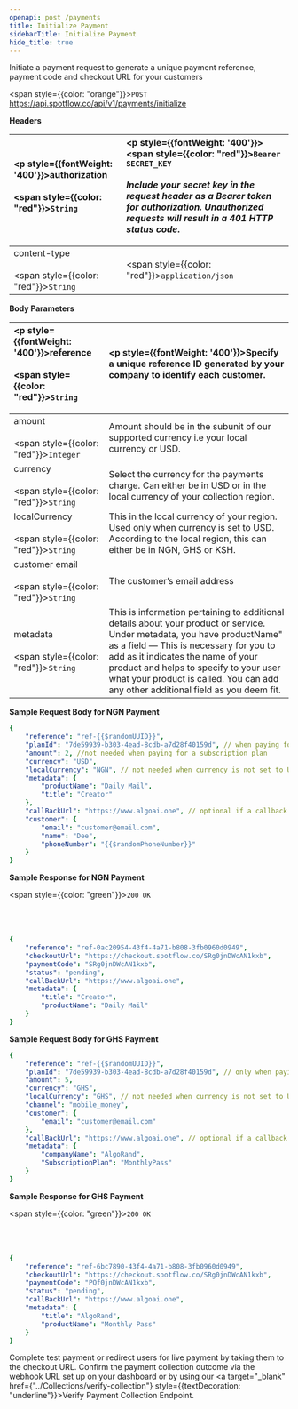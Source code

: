 ```yaml
---
openapi: post /payments
title: Initialize Payment
sidebarTitle: Initialize Payment
hide_title: true
---
```


Initiate a payment request to generate a unique payment reference, payment code and checkout URL for your customers 

<span style={{color: "orange"}}>`POST`</span> https://api.spotflow.co/api/v1/payments/initialize

**Headers**

| <p style={{fontWeight: '400'}}>authorization <br></br> <span style={{color: "red"}}>`String`</span></p> | <p style={{fontWeight: '400'}}><span style={{color: "red"}}>`Bearer SECRET_KEY`</span> <br></br> *Include your secret key in the request header as a Bearer token for authorization. Unauthorized requests will result in a 401 HTTP status code*.</p> |
|:----------|:-----------|
| content-type <br></br> <span style={{color: "red"}}>`String`</span> | <span style={{color: "red"}}>`application/json`</span> |

**Body Parameters**

| <p style={{fontWeight: '400'}}>reference <br></br> <span style={{color: "red"}}>`String`</span></p> | <p style={{fontWeight: '400'}}>Specify a unique reference ID generated by your company to identify each customer.</p> |
|:---------|:---------|
| amount <br></br> <span style={{color: "red"}}>`Integer`</span> | Amount should be in the subunit of our supported currency i.e your local currency or USD. |
| currency <br></br> <span style={{color: "red"}}>`String`</span> | Select the currency for the payments charge. Can either be in USD or in the local currency of your collection region.|
| localCurrency <br></br> <span style={{color: "red"}}>`String`</span> | This in the local currency of your region. Used only when currency is set to USD. According to the local region, this can either be in NGN, GHS or KSH.|
| customer email <br></br> <span style={{color: "red"}}>`String`</span> | The customer’s email address |
| metadata <br></br> <span style={{color: "red"}}>`String`</span> | This is information pertaining to additional details about your product or service. Under metadata, you have productName" as a field — This is necessary for you to add as it indicates the name of your product and helps to specify to your user what your product is called. You can add any other additional field as you deem fit. |

**Sample Request Body for NGN Payment**

```yaml
{
    "reference": "ref-{{$randomUUID}}",
    "planId": "7de59939-b303-4ead-8cdb-a7d28f40159d", // when paying for a subscription plan 
    "amount": 2, //not needed when paying for a subscription plan
    "currency": "USD",
    "localCurrency": "NGN", // not needed when currency is not set to USD, according to the local region, this can either be in NGN, GHS or KSH
    "metadata": {
        "productName": "Daily Mail",
        "title": "Creator"
    },
    "callBackUrl": "https://www.algoai.one", // optional if a callback url has been set on your dashboard
    "customer": {
        "email": "customer@email.com",
        "name": "Dee",
        "phoneNumber": "{{$randomPhoneNumber}}"
    }
}
```

**Sample Response for NGN Payment** 

<span style={{color: "green"}}>`200 OK`</span>
<br></br>
<br></br>

```yaml
{
    "reference": "ref-0ac20954-43f4-4a71-b808-3fb0960d0949",
    "checkoutUrl": "https://checkout.spotflow.co/SRg0jnDWcAN1kxb",
    "paymentCode": "SRg0jnDWcAN1kxb",
    "status": "pending",
    "callBackUrl": "https://www.algoai.one",
    "metadata": {
        "title": "Creator",
        "productName": "Daily Mail"
    }
}
```

**Sample Request Body for GHS Payment**

```yaml
{
    "reference": "ref-{{$randomUUID}}",
    "planId": "7de59939-b303-4ead-8cdb-a7d28f40159d", // only when paying for a subscription plan 
    "amount": 5,
    "currency": "GHS", 
    "localCurrency": "GHS", // not needed when currency is not set to USD, according to the local region, this can either be in NGN, GHS or KSH
    "channel": "mobile_money",
    "customer": {
        "email": "customer@email.com"
    },
    "callBackUrl": "https://www.algoai.one", // optional if a callback url has been set on your dashboard
    "metadata": {
        "companyName": "AlgoRand",
        "SubscriptionPlan": "MonthlyPass"
    }
}
```

**Sample Response for GHS Payment** 

<span style={{color: "green"}}>`200 OK`</span>
<br></br>
<br></br>

```yaml
{
    "reference": "ref-6bc7890-43f4-4a71-b808-3fb0960d0949",
    "checkoutUrl": "https://checkout.spotflow.co/SRg0jnDWcAN1kxb",
    "paymentCode": "PQf0jnDWcAN1kxb",
    "status": "pending",
    "callBackUrl": "https://www.algoai.one",
    "metadata": {
        "title": "AlgoRand",
        "productName": "Monthly Pass"
    }
}
```

Complete test payment or redirect users for live payment by taking them to the checkout URL.
Confirm the payment collection outcome via the webhook URL set up on your dashboard or by using our <a target="_blank" href={"../Collections/verify-collection"} style={{textDecoration: "underline"}}>Verify Payment Collection Endpoint</a>.